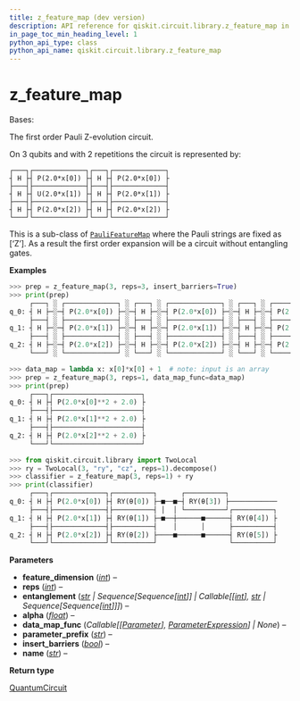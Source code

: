 ```yaml
---
title: z_feature_map (dev version)
description: API reference for qiskit.circuit.library.z_feature_map in the dev version of qiskit
in_page_toc_min_heading_level: 1
python_api_type: class
python_api_name: qiskit.circuit.library.z_feature_map
---
```


<span id="z-feature-map" />

# z\_feature\_map

<Class id="qiskit.circuit.library.z_feature_map" isDedicatedPage={true} github="https://github.com/Qiskit/qiskit/tree/main/qiskit/circuit/library/data_preparation/pauli_feature_map.py#L170-L246" signature="qiskit.circuit.library.z_feature_map(feature_dimension, reps=2, entanglement='full', alpha=2.0, data_map_func=None, parameter_prefix='x', insert_barriers=False, name='ZFeatureMap')" modifiers="class">
  Bases:

  The first order Pauli Z-evolution circuit.

  On 3 qubits and with 2 repetitions the circuit is represented by:

  ```text
  ┌───┐┌─────────────┐┌───┐┌─────────────┐
  ┤ H ├┤ P(2.0*x[0]) ├┤ H ├┤ P(2.0*x[0]) ├
  ├───┤├─────────────┤├───┤├─────────────┤
  ┤ H ├┤ U(2.0*x[1]) ├┤ H ├┤ P(2.0*x[1]) ├
  ├───┤├─────────────┤├───┤├─────────────┤
  ┤ H ├┤ P(2.0*x[2]) ├┤ H ├┤ P(2.0*x[2]) ├
  └───┘└─────────────┘└───┘└─────────────┘
  ```

  This is a sub-class of [`PauliFeatureMap`](circuit-library-pauli-feature-map "qiskit.circuit.library.PauliFeatureMap") where the Pauli strings are fixed as \[‘Z’]. As a result the first order expansion will be a circuit without entangling gates.

  **Examples**

  ```python
  >>> prep = z_feature_map(3, reps=3, insert_barriers=True)
  >>> print(prep)
       ┌───┐ ░ ┌─────────────┐ ░ ┌───┐ ░ ┌─────────────┐ ░ ┌───┐ ░ ┌─────────────┐
  q_0: ┤ H ├─░─┤ P(2.0*x[0]) ├─░─┤ H ├─░─┤ P(2.0*x[0]) ├─░─┤ H ├─░─┤ P(2.0*x[0]) ├
       ├───┤ ░ ├─────────────┤ ░ ├───┤ ░ ├─────────────┤ ░ ├───┤ ░ ├─────────────┤
  q_1: ┤ H ├─░─┤ P(2.0*x[1]) ├─░─┤ H ├─░─┤ P(2.0*x[1]) ├─░─┤ H ├─░─┤ P(2.0*x[1]) ├
       ├───┤ ░ ├─────────────┤ ░ ├───┤ ░ ├─────────────┤ ░ ├───┤ ░ ├─────────────┤
  q_2: ┤ H ├─░─┤ P(2.0*x[2]) ├─░─┤ H ├─░─┤ P(2.0*x[2]) ├─░─┤ H ├─░─┤ P(2.0*x[2]) ├
       └───┘ ░ └─────────────┘ ░ └───┘ ░ └─────────────┘ ░ └───┘ ░ └─────────────┘
  ```

  ```python
  >>> data_map = lambda x: x[0]*x[0] + 1  # note: input is an array
  >>> prep = z_feature_map(3, reps=1, data_map_func=data_map)
  >>> print(prep)
       ┌───┐┌──────────────────────┐
  q_0: ┤ H ├┤ P(2.0*x[0]**2 + 2.0) ├
       ├───┤├──────────────────────┤
  q_1: ┤ H ├┤ P(2.0*x[1]**2 + 2.0) ├
       ├───┤├──────────────────────┤
  q_2: ┤ H ├┤ P(2.0*x[2]**2 + 2.0) ├
       └───┘└──────────────────────┘
  ```

  ```python
  >>> from qiskit.circuit.library import TwoLocal
  >>> ry = TwoLocal(3, "ry", "cz", reps=1).decompose()
  >>> classifier = z_feature_map(3, reps=1) + ry
  >>> print(classifier)
       ┌───┐┌─────────────┐┌──────────┐      ┌──────────┐
  q_0: ┤ H ├┤ P(2.0*x[0]) ├┤ RY(θ[0]) ├─■──■─┤ RY(θ[3]) ├────────────
       ├───┤├─────────────┤├──────────┤ │  │ └──────────┘┌──────────┐
  q_1: ┤ H ├┤ P(2.0*x[1]) ├┤ RY(θ[1]) ├─■──┼──────■──────┤ RY(θ[4]) ├
       ├───┤├─────────────┤├──────────┤    │      │      ├──────────┤
  q_2: ┤ H ├┤ P(2.0*x[2]) ├┤ RY(θ[2]) ├────■──────■──────┤ RY(θ[5]) ├
       └───┘└─────────────┘└──────────┘                  └──────────┘
  ```

  **Parameters**

  *   **feature\_dimension** ([*int*](https://docs.python.org/3/library/functions.html#int "(in Python v3.13)")) –
  *   **reps** ([*int*](https://docs.python.org/3/library/functions.html#int "(in Python v3.13)")) –
  *   **entanglement** ([*str*](https://docs.python.org/3/library/stdtypes.html#str "(in Python v3.13)") *| Sequence\[Sequence\[*[*int*](https://docs.python.org/3/library/functions.html#int "(in Python v3.13)")*]] | Callable\[\[*[*int*](https://docs.python.org/3/library/functions.html#int "(in Python v3.13)")*],* [*str*](https://docs.python.org/3/library/stdtypes.html#str "(in Python v3.13)") *| Sequence\[Sequence\[*[*int*](https://docs.python.org/3/library/functions.html#int "(in Python v3.13)")*]]]*) –
  *   **alpha** ([*float*](https://docs.python.org/3/library/functions.html#float "(in Python v3.13)")) –
  *   **data\_map\_func** (*Callable\[\[*[*Parameter*](circuit-parameter "qiskit.circuit.Parameter")*],* [*ParameterExpression*](circuit-parameter-expression "qiskit.circuit.ParameterExpression")*] | None*) –
  *   **parameter\_prefix** ([*str*](https://docs.python.org/3/library/stdtypes.html#str "(in Python v3.13)")) –
  *   **insert\_barriers** ([*bool*](https://docs.python.org/3/library/functions.html#bool "(in Python v3.13)")) –
  *   **name** ([*str*](https://docs.python.org/3/library/stdtypes.html#str "(in Python v3.13)")) –

  **Return type**

  [QuantumCircuit](circuit-quantum-circuit "qiskit.circuit.QuantumCircuit")
</Class>

